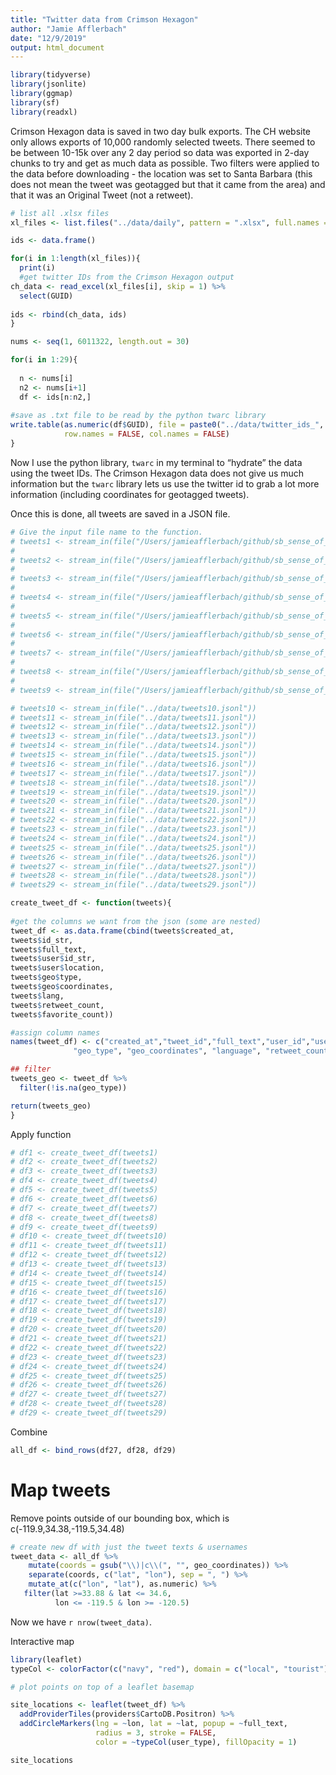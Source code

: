 ```yaml
---
title: "Twitter data from Crimson Hexagon"
author: "Jamie Afflerbach"
date: "12/9/2019"
output: html_document
---
```


```r

library(tidyverse)
library(jsonlite)
library(ggmap)
library(sf)
library(readxl)
```

Crimson Hexagon data is saved in two day bulk exports. The CH website only allows exports of 10,000 randomly selected tweets. There seemed to be between 10-15k over any 2 day period so data was exported in 2-day chunks to try and get as much data as possible. Two filters were applied to the data before downloading - the location was set to Santa Barbara (this does not mean the tweet was geotagged but that it came from the area) and that it was an Original Tweet (not a retweet).



```r
# list all .xlsx files
xl_files <- list.files("../data/daily", pattern = ".xlsx", full.names = TRUE)

ids <- data.frame()

for(i in 1:length(xl_files)){
  print(i)
  #get twitter IDs from the Crimson Hexagon output
ch_data <- read_excel(xl_files[i], skip = 1) %>%
  select(GUID)
  
ids <- rbind(ch_data, ids)
}

nums <- seq(1, 6011322, length.out = 30)

for(i in 1:29){
  
  n <- nums[i]
  n2 <- nums[i+1]
  df <- ids[n:n2,]
  
#save as .txt file to be read by the python twarc library
write.table(as.numeric(df$GUID), file = paste0("../data/twitter_ids_", i, ".txt"), sep = "\t",
            row.names = FALSE, col.names = FALSE)
}
```

Now I use the python library, `twarc` in my terminal to "hydrate" the data using the tweet IDs. The Crimson Hexagon data does not give us much information but the `twarc` library lets us use the twitter id to grab a lot more information (including coordinates for geotagged tweets).

Once this is done, all tweets are saved in a JSON file.

```r
# Give the input file name to the function.
# tweets1 <- stream_in(file("/Users/jamieafflerbach/github/sb_sense_of_place/data/tweets1.jsonl")) 
# 
# tweets2 <- stream_in(file("/Users/jamieafflerbach/github/sb_sense_of_place/data/tweets2.jsonl")) 
# 
# tweets3 <- stream_in(file("/Users/jamieafflerbach/github/sb_sense_of_place/data/tweets3.jsonl")) 
# 
# tweets4 <- stream_in(file("/Users/jamieafflerbach/github/sb_sense_of_place/data/tweets4.jsonl")) 
# 
# tweets5 <- stream_in(file("/Users/jamieafflerbach/github/sb_sense_of_place/data/tweets5.jsonl")) 
# 
# tweets6 <- stream_in(file("/Users/jamieafflerbach/github/sb_sense_of_place/data/tweets6.jsonl")) 
# 
# tweets7 <- stream_in(file("/Users/jamieafflerbach/github/sb_sense_of_place/data/tweets7.jsonl")) 
# 
# tweets8 <- stream_in(file("/Users/jamieafflerbach/github/sb_sense_of_place/data/tweets8.jsonl")) 
# 
# tweets9 <- stream_in(file("/Users/jamieafflerbach/github/sb_sense_of_place/data/tweets9.jsonl")) 

# tweets10 <- stream_in(file("../data/tweets10.jsonl")) 
# tweets11 <- stream_in(file("../data/tweets11.jsonl")) 
# tweets12 <- stream_in(file("../data/tweets12.jsonl")) 
# tweets13 <- stream_in(file("../data/tweets13.jsonl")) 
# tweets14 <- stream_in(file("../data/tweets14.jsonl")) 
# tweets15 <- stream_in(file("../data/tweets15.jsonl")) 
# tweets16 <- stream_in(file("../data/tweets16.jsonl")) 
# tweets17 <- stream_in(file("../data/tweets17.jsonl")) 
# tweets18 <- stream_in(file("../data/tweets18.jsonl")) 
# tweets19 <- stream_in(file("../data/tweets19.jsonl")) 
# tweets20 <- stream_in(file("../data/tweets20.jsonl")) 
# tweets21 <- stream_in(file("../data/tweets21.jsonl")) 
# tweets22 <- stream_in(file("../data/tweets22.jsonl")) 
# tweets23 <- stream_in(file("../data/tweets23.jsonl")) 
# tweets24 <- stream_in(file("../data/tweets24.jsonl")) 
# tweets25 <- stream_in(file("../data/tweets25.jsonl")) 
# tweets26 <- stream_in(file("../data/tweets26.jsonl")) 
# tweets27 <- stream_in(file("../data/tweets27.jsonl")) 
# tweets28 <- stream_in(file("../data/tweets28.jsonl")) 
# tweets29 <- stream_in(file("../data/tweets29.jsonl")) 
```

```r
create_tweet_df <- function(tweets){
  
#get the columns we want from the json (some are nested)
tweet_df <- as.data.frame(cbind(tweets$created_at,
tweets$id_str,
tweets$full_text,
tweets$user$id_str,
tweets$user$location,
tweets$geo$type,
tweets$geo$coordinates,
tweets$lang,
tweets$retweet_count,
tweets$favorite_count))

#assign column names
names(tweet_df) <- c("created_at","tweet_id","full_text","user_id","user_location",
              "geo_type", "geo_coordinates", "language", "retweet_count", "favorite_count")

## filter
tweets_geo <- tweet_df %>%
  filter(!is.na(geo_type))

return(tweets_geo)
}
```

Apply function

```r
# df1 <- create_tweet_df(tweets1)
# df2 <- create_tweet_df(tweets2)
# df3 <- create_tweet_df(tweets3)
# df4 <- create_tweet_df(tweets4)
# df5 <- create_tweet_df(tweets5)
# df6 <- create_tweet_df(tweets6)
# df7 <- create_tweet_df(tweets7)
# df8 <- create_tweet_df(tweets8)
# df9 <- create_tweet_df(tweets9)
# df10 <- create_tweet_df(tweets10)
# df11 <- create_tweet_df(tweets11)
# df12 <- create_tweet_df(tweets12)
# df13 <- create_tweet_df(tweets13)
# df14 <- create_tweet_df(tweets14)
# df15 <- create_tweet_df(tweets15)
# df16 <- create_tweet_df(tweets16)
# df17 <- create_tweet_df(tweets17)
# df18 <- create_tweet_df(tweets18)
# df19 <- create_tweet_df(tweets19)
# df20 <- create_tweet_df(tweets20)
# df21 <- create_tweet_df(tweets21)
# df22 <- create_tweet_df(tweets22)
# df23 <- create_tweet_df(tweets23)
# df24 <- create_tweet_df(tweets24)
# df25 <- create_tweet_df(tweets25)
# df26 <- create_tweet_df(tweets26)
# df27 <- create_tweet_df(tweets27)
# df28 <- create_tweet_df(tweets28)
# df29 <- create_tweet_df(tweets29)
```

Combine
```r
all_df <- bind_rows(df27, df28, df29) 
```

# Map tweets

Remove points outside of our bounding box, which is c(-119.9,34.38,-119.5,34.48)

```r
# create new df with just the tweet texts & usernames
tweet_data <- all_df %>%
    mutate(coords = gsub("\\)|c\\(", "", geo_coordinates)) %>%
    separate(coords, c("lat", "lon"), sep = ", ") %>%
    mutate_at(c("lon", "lat"), as.numeric) %>%
   filter(lat >=33.88 & lat <= 34.6,
          lon <= -119.5 & lon >= -120.5)
```

Now we have `r nrow(tweet_data)`.


Interactive map

```r
library(leaflet)
typeCol <- colorFactor(c("navy", "red"), domain = c("local", "tourist"))

# plot points on top of a leaflet basemap

site_locations <- leaflet(tweet_df) %>%
  addProviderTiles(providers$CartoDB.Positron) %>%
  addCircleMarkers(lng = ~lon, lat = ~lat, popup = ~full_text,
                   radius = 3, stroke = FALSE,
                   color = ~typeCol(user_type), fillOpacity = 1)

site_locations
```

